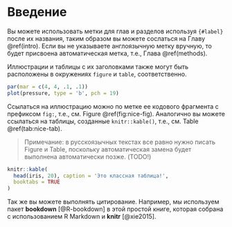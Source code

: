 # Введение {#intro}

Вы можете использовать метки для глав и разделов используя `{#label}` после их названия, таким образом вы можете сослаться на Главу \@ref(intro). Если вы не указываете англоязычную метку вручную, то будет присвоена автоматическая метка, т.е., Глава \@ref(methods).

Иллюстрации и таблицы с их заголовками также могут быть расположены в окружениях `figure` и `table`, соответственно.

```r
par(mar = c(4, 4, .1, .1))
plot(pressure, type = 'b', pch = 19)
```

Ссылаться на иллюстрацию можно по метке ее кодового фрагмента с префиксом `fig:`, т.е., см. Figure \@ref(fig:nice-fig). Аналогично вы можете ссылаться на таблицы, созданные `knitr::kable()`, т.е., см. Table \@ref(tab:nice-tab).

> Примечание: в русскоязычных текстах все равно нужно писать Figure и Table, поскольку автоматическая замена будет выполнена автоматически позже. (TODO!)

```r
knitr::kable(
  head(iris, 20), caption = 'Это классная таблица!',
  booktabs = TRUE
)
```

Так же вы можете выполнять цитирование. Например, мы используем пакет **bookdown** [@R-bookdown] в этой простой книге, которая собрана с использованием R Markdown и **knitr** [@xie2015].
